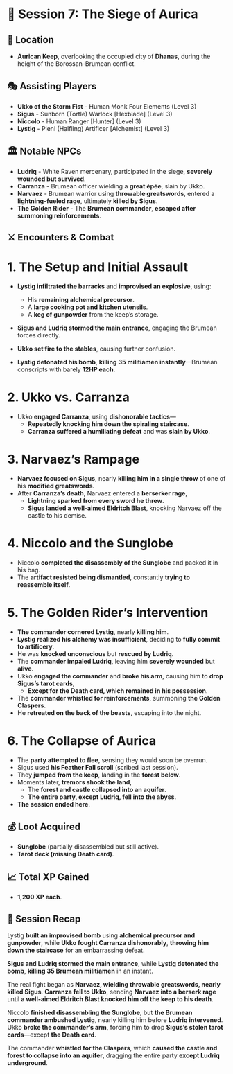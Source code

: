 # 📜 Session 7: The Siege of Aurica

## 📍 **Location**

- **Aurican Keep**, overlooking the occupied city of **Dhanas**, during the height of the Borossan-Brumean conflict.

## 🎭 **Assisting Players**

- **Ukko of the Storm Fist** - Human Monk Four Elements (Level 3)
- **Sigus** - Sunborn (Tortle) Warlock [Hexblade] (Level 3)
- **Niccolo** - Human Ranger [Hunter] (Level 3)
- **Lystig** - Pieni (Halfling) Artificer [Alchemist] (Level 3)

## 🏛 **Notable NPCs**

- **Ludriq** - White Raven mercenary, participated in the siege, **severely wounded but survived**.
- **Carranza** - Brumean officer wielding a **great épée**, slain by Ukko.
- **Narvaez** - Brumean warrior using **throwable greatswords**, entered a **lightning-fueled rage**, ultimately **killed by Sigus**.
- **The Golden Rider** - The **Brumean commander**, **escaped after summoning reinforcements**.

## ⚔ **Encounters & Combat**

# **1. The Setup and Initial Assault**

- **Lystig infiltrated the barracks** and **improvised an explosive**, using:

  - His **remaining alchemical precursor**.
  - A **large cooking pot and kitchen utensils**.
  - A **keg of gunpowder** from the keep’s storage.

- **Sigus and Ludriq stormed the main entrance**, engaging the Brumean forces directly.
- **Ukko set fire to the stables**, causing further confusion.
- **Lystig detonated his bomb**, **killing 35 militiamen instantly**—Brumean conscripts with barely **12HP each**.

# **2. Ukko vs. Carranza**

- Ukko **engaged Carranza**, using **dishonorable tactics**—
  - **Repeatedly knocking him down the spiraling staircase**.
  - **Carranza suffered a humiliating defeat** and was **slain by Ukko**.

# **3. Narvaez’s Rampage**

- **Narvaez focused on Sigus**, nearly **killing him in a single throw** of one of his **modified greatswords**.
- After **Carranza’s death**, Narvaez entered a **berserker rage**,
  - **Lightning sparked from every sword he threw**.
  - **Sigus landed a well-aimed Eldritch Blast**, knocking Narvaez off the castle to his demise.

# **4. Niccolo and the Sunglobe**

- Niccolo **completed the disassembly of the Sunglobe** and packed it in his bag.
- The **artifact resisted being dismantled**, constantly **trying to reassemble itself**.

# **5. The Golden Rider’s Intervention**

- **The commander cornered Lystig**, nearly **killing him**.
- **Lystig realized his alchemy was insufficient**, deciding to **fully commit to artificery**.
- He was **knocked unconscious** but **rescued by Ludriq**.
- The **commander impaled Ludriq**, leaving him **severely wounded** but **alive**.
- Ukko **engaged the commander** and **broke his arm**, causing him to **drop Sigus’s tarot cards**,
  - **Except for the Death card, which remained in his possession**.
- The **commander whistled for reinforcements**, summoning **the Golden Claspers**.
- He **retreated on the back of the beasts**, escaping into the night.

# **6. The Collapse of Aurica**

- The **party attempted to flee**, sensing they would soon be overrun.
- Sigus used **his Feather Fall scroll** (scribed last session).
- They **jumped from the keep**, landing in the **forest below**.
- Moments later, **tremors shook the land**,
  - The **forest and castle collapsed into an aquifer**.
  - **The entire party, except Ludriq, fell into the abyss**.
- **The session ended here**.

## 💰 **Loot Acquired**

- **Sunglobe** (partially disassembled but still active).
- **Tarot deck (missing Death card)**.

## 📈 **Total XP Gained**

- **1,200 XP each**.

## 📖 **Session Recap**

Lystig **built an improvised bomb** using **alchemical precursor and gunpowder**, while **Ukko fought Carranza dishonorably**, **throwing him down the staircase** for an embarrassing defeat.

**Sigus and Ludriq stormed the main entrance**, while **Lystig detonated the bomb**, **killing 35 Brumean militiamen** in an instant.

The real fight began as **Narvaez, wielding throwable greatswords, nearly killed Sigus**. **Carranza fell to Ukko**, sending **Narvaez into a berserk rage** until **a well-aimed Eldritch Blast knocked him off the keep to his death**.

Niccolo **finished disassembling the Sunglobe**, but **the Brumean commander ambushed Lystig**, nearly killing him before **Ludriq intervened**. Ukko **broke the commander’s arm**, forcing him to drop **Sigus’s stolen tarot cards**—except **the Death card**.

The commander **whistled for the Claspers**, which **caused the castle and forest to collapse into an aquifer**, dragging the entire party **except Ludriq underground**.
